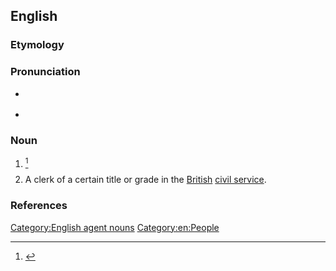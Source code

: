 ==English==

===Etymology===
{{suffix|en|abstract|or}}

===Pronunciation===
* {{a|US}} {{IPA|/æbˈstɹæk.tɚ/|lang=en}}
* {{rhymes|æktə(ɹ)|lang=en}}

===Noun===
{{en-noun}}

# {{alternative form of|abstracter|lang=en}} {{defdate|First attested in the mid 17<sup>th</sup> century.}}<ref name=SOED>{{R:SOED5|page=10}}</ref>
# {{lb|en|dated|historical|UK}} A clerk of a certain title or grade in the [[British]] [[civil service]].

===References===
<references/>

[[Category:English agent nouns]]
[[Category:en:People]]